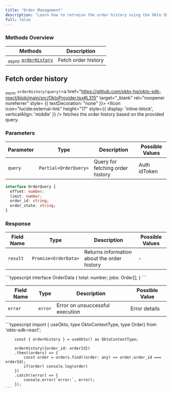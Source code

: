 ```yaml
---
title: "Order Management"
description: "Learn how to retreive the order history using the Okto SDK."
full: false
---
```




### Methods Overview

| Methods                                                             | Description         |                 
|---------------------------------------------------------------------|---------------------|
| <sub><i>async</i></sub> [`orderHistory`](#fetch-order-history)  | Fetch order history |

<div className="method-box">

## Fetch order history

<sub><i>async</i></sub> `orderHistory(query)`<a href="https://github.com/okto-hq/okto-sdk-react/blob/main/src/OktoProvider.tsx#L315" target="_blank" rel="noopener noreferrer" style= {{ textDecoration: "none" }}> <IIcon icon="lucide:external-link" height="17" style={{ display: 'inline-block', verticalAlign: 'middle' }} /></a> fetches the order history based on the provided query.

### Parameters

| Parameter   | Type                  | Description                      | Possible Values |
|-------------|-----------------------|----------------------------------|-----------------|
| `query`     | `Partial<OrderQuery>` | Query for fetching order history | Auth idToken    |

```typescript
interface OrderQuery {
  offset: number;
  limit: number;
  order_id: string;
  order_state: string;
}
```

### Response

<Callout title="Success Response">

| Field Name | Type                 | Description                                 | Possible Values |
|------------|----------------------|---------------------------------------------|-----------------|
| `result`   | `Promise<OrderData>` | Returns information about the order history | -               |

<Accordions>
<Accordion title="Response Type">
```typescript
interface OrderData {
  total: number;
  jobs: Order[];
}
```
</Accordion>
</Accordions>

</Callout>

<Callout type="error" title="Error Response">

| Field Name | Type     | Description                                     | Possible Value|
|------------|---------------|--------------------------------------------|---------------|
| `error`    | `error`       |  Error on unsuccessful execution           | Error details |

</Callout>


<Accordions>
<Accordion title="Example">
<Tabs items={['Typescript']}>
  <Tab value="Typescript">
    ```typescript
        import { useOkto, type OktoContextType, type Order} from 'okto-sdk-react';
 
        const { orderHistory } = useOkto() as OktoContextType;
 
        orderHistory({order_id: orderId})
        .then((orders) => {
            const order = orders.find((order: any) => order.order_id === orderId);
            if(order) console.log(order)
        })
        .catch((error) => {
            console.error(`error:`, error);
        });
    ```
  </Tab>
</Tabs>
</Accordion>
</Accordions>

</div>